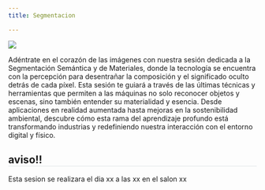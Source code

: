 ```yaml
---
title: Segmentacion

---
```

<style>* {overflow: visible;}     h2{
        border-bottom: 1px solid #dee2e6 !important;
    }
    </style>

::: {layout="[35,65]"}

![](../images/sesiones/sesion9.png)

Adéntrate en el corazón de las imágenes con nuestra sesión dedicada a la Segmentación Semántica y de Materiales, donde la tecnología se encuentra con la percepción para desentrañar la composición y el significado oculto detrás de cada píxel. Esta sesión te guiará a través de las últimas técnicas y herramientas que permiten a las máquinas no solo reconocer objetos y escenas, sino también entender su materialidad y esencia. Desde aplicaciones en realidad aumentada hasta mejoras en la sostenibilidad ambiental, descubre cómo esta rama del aprendizaje profundo está transformando industrias y redefiniendo nuestra interacción con el entorno digital y físico. 
:::

:::{.callout-tip}
## aviso!!
Esta sesion se realizara el dia xx a las xx en el salon xx
:::